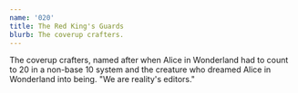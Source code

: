 ```yaml
---
name: '020'
title: The Red King's Guards
blurb: The coverup crafters.
---
```


The coverup crafters, named after when Alice in Wonderland had to count to 20 in a non-base 10 system and the creature who dreamed Alice in Wonderland into being. "We are reality's editors."
